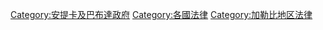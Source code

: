 [[Category:安提卡及巴布達政府|Category:安提卡及巴布達政府]]
[[Category:各國法律|Category:各國法律]]
[[Category:加勒比地区法律|Category:加勒比地区法律]]